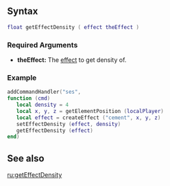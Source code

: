 
{{Client function}}
{{New items|3.014|1.4 r6208|
This function gets the density of certain [[/effect.md|effect]].
}}

==Syntax==
<syntaxhighlight lang="lua">
float getEffectDensity ( effect theEffect )
</syntaxhighlight>
{{OOP||[[/effect.md|effect]]:getDensity|density|setEffectDensity}}

===Required Arguments=== 
*'''theEffect:''' The [[/effect.md|effect]] to get density of.

===Example===
<syntaxhighlight lang="Lua">
addCommandHandler("ses", 
function (cmd)
   local density = 4
   local x, y, z = getElementPosition (localPlayer)
   local effect = createEffect ("cement", x, y, z)
   setEffectDensity (effect, density)
   getEffectDensity (effect)
end)
</syntaxhighlight>

==See also==
{{Client_Effects_functions}}
[[/ru:getEffectDensity.md|ru:getEffectDensity]]